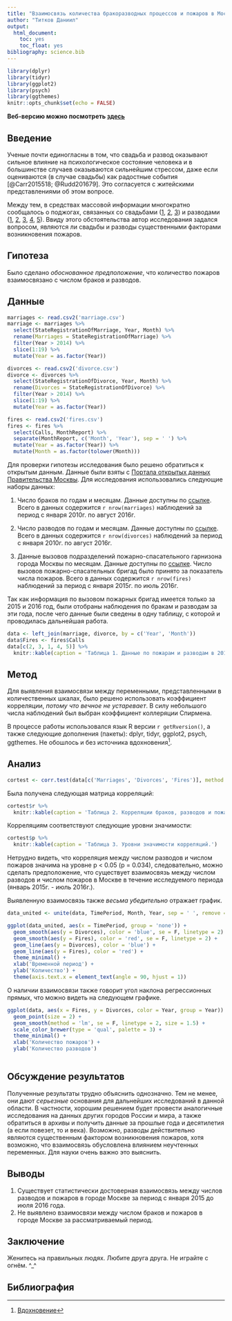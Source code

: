 ```yaml
---
title: "Взаимосвязь количества бракоразводных процессов и пожаров в Москве в 2015-2016 годах"
author: "Титков Даниил"
output: 
  html_document:
    toc: yes
    toc_float: yes
bibliography: science.bib
---
```


```r
library(dplyr)
library(tidyr)
library(ggplot2)
library(psych)
library(ggthemes)
knitr::opts_chunk$set(echo = FALSE)
```

__Веб-версию можно посмотреть  [здесь](https://danieltitkov.github.io/r-fun-things/Report/Fires-Divorce_Report_Output.html)__

## Введение

Ученые почти единогласны в том, что свадьба и развод оказывают сильное влияние на психологическое состояние человека и в большинстве случаев оказываются сильнейшим стрессом, даже если оцениваются (в случае свадьбы) как радостные события [@Carr2015518; @Rudd201679]. Это согласуется с житейскими представлениями об этом вопросе. 

Между тем, в средствах массовой информации многократно сообщалось о поджогах, связанных со свадьбами ([1](https://russia.tv/video/show/brand_id/5169/episode_id/1053399/video_id/1042726/), [2](http://www.vesti.ru/doc.html?id=1901157&cid=520), [3](http://obozrevatel.com/family/v-britanii-zhenih-podzheg-drevnij-zamok-vo-vremya-svadbyi.htm)) и разводами ([1](http://www.e1.ru/news/spool/news_id-449260.html), [2](http://skoronovosti.ru/nnovgorod/2016/09/01/247046-nizhegorodets-podzheg-mashinu-zheny-za-zhelanie-razvestis.html), [3](http://petrowsk64.ru/posle-razvoda-zhitel-petrovska-podzheg-dom-byivshey-zhenyi.html), [4](http://www.mk.ru/incident/2015/05/19/podrostok-podzheg-kvartiru-chtoby-otomstit-novomu-otcu-za-razvod-roditeley.html), [5](http://v-kurse-voronezh.ru/proishestvia/21357)). Ввиду этого обстоятельства автор исследования задался вопросом, являются ли свадьбы и разводы существенными факторами возникновения пожаров. 

## Гипотеза

Было сделано _обоснованное предположение_, что количество пожаров взаимосвязано с числом браков и разводов. 

## Данные

```r

marriages <- read.csv2('marriage.csv')
marriage <- marriages %>% 
  select(StateRegistrationOfMarriage, Year, Month) %>% 
  rename(Marriages = StateRegistrationOfMarriage) %>% 
  filter(Year > 2014) %>% 
  slice(1:19) %>% 
  mutate(Year = as.factor(Year))

divorces <- read.csv2('divorce.csv')
divorce <- divorces %>% 
  select(StateRegistrationOfDivorce, Year, Month) %>% 
  rename(Divorces = StateRegistrationOfDivorce) %>% 
  filter(Year > 2014) %>% 
  slice(1:19) %>% 
  mutate(Year = as.factor(Year))

fires <- read.csv2('fires.csv')
fires <- fires %>% 
  select(Calls, MonthReport) %>% 
  separate(MonthReport, c('Month', 'Year'), sep = ' ') %>% 
  mutate(Year = as.factor(Year)) %>% 
  mutate(Month = as.factor(tolower(Month))) 

```


Для проверки гипотезы исследования было решено обратиться к открытым данным. Данные были взяты с [Портала открытых данных Правительства Москвы](http://data.mos.ru/). Для исследования использовались следующие наборы данных:

1. Число браков по годам и месяцам. Данные доступны по [ссылке]( <http://data.mos.ru/opendata/7704111479-chislo-brakov-po-godam>). Всего в данных содержится `r nrow(marriages)`  наблюдений за период с января 2010г. по август 2016г.

2. Число разводов по годам и месяцам. Данные доступны по [ссылке]( <http://data.mos.ru/opendata/7704111479-chislo-razvodov-po-godam>). Всего в данных содержится `r nrow(divorces)`  наблюдений за период с января 2010г. по август 2016г.

3. Данные вызовов подразделений пожарно-спасательного гарнизона города Москвы по месяцам. Данные доступны по [ссылке]( <http://data.mos.ru/opendata/7710474791-dannye-vyzovov-pojarnoy-slujby-po-mesyatsam>). Число вызовов пожарно-спасательных бригад было принято за показатель числа пожаров. Всего в данных содержится `r nrow(fires)`  наблюдений за период с января 2015г. по июль 2016г.

Так как информация по вызовом пожарных бригад имеется только за 2015 и 2016 год, были отобраны наблюдения по бракам и разводам за эти года, после чего данные были сведены в одну таблицу, с которой и проводилась дальнейшая работа. 

```r
data <- left_join(marriage, divorce, by = c('Year', 'Month'))
data$Fires <- fires$Calls
data[c(2, 3, 1, 4, 5)] %>% 
  knitr::kable(caption = 'Таблица 1. Данные по пожарам и разводам в 2015-2016 годах') # отображение колонок в логичном порядке

```


## Метод

Для выявления взаимосвязи между переменными, представленными в количественных шкалах, было решено использовать коэффициент корреляции, _потому что вечное не устаревает_. В силу небольшого числа наблюдений был выбран коэффициент коллеряции Спирмена. 

В процессе работы использовался язык R версии `r getRversion()`, а также следующие дополнения (пакеты): dplyr, tidyr, ggplot2, psych, ggthemes. Не обошлось и без источника вдохновения[^1]. 

[^1]: [Вдохновение](http://www.tylervigen.com/spurious-correlations)

## Анализ

```r
cortest <- corr.test(data[c('Marriages', 'Divorces', 'Fires')], method = 'spearman', adjust = 'none') # тест из пакета psych

```

Была получена следующая матрица корреляций:
```r
cortest$r %>% 
  knitr::kable(caption = 'Таблица 2. Корреляции браков, разводов и пожаров.')
```
 
Корреляциям соответствуют следующие уровни значимости:

```r
cortest$p %>% 
  knitr::kable(caption = 'Таблица 3. Уровни значимости корреляций.')

```

Нетрудно видеть, что корреляция между числом разводов и числом пожаров значима на уровне p < 0.05 (p = 0.034), следовательно, можно сделать предположение, что существует взаимосвязь между числом разводов и числом пожаров в Москве в течение исследуемого периода (январь 2015г. - июль 2016г.). 

Выявленную взаимосвязь также _весьма убедительно_ отражает график.

```r
data_united <- unite(data, TimePeriod, Month, Year, sep = ' ', remove = TRUE)

ggplot(data_united, aes(x = TimePeriod, group = 'none')) +
  geom_smooth(aes(y = Divorces), color = 'blue', se = F, linetype = 2) +
  geom_smooth(aes(y = Fires), color = 'red', se = F, linetype = 2) +
  geom_line(aes(y = Divorces), color = 'blue') +
  geom_line(aes(y = Fires), color = 'red') +
  theme_minimal() + 
  xlab('Временной период') +
  ylab('Количество') +
  theme(axis.text.x = element_text(angle = 90, hjust = 1))
```

О наличии взаимосвязи также говорит угол наклона регрессионных прямых, что можно видеть на следующем графике. 

```r
ggplot(data, aes(x = Fires, y = Divorces, color = Year, group = Year)) +
  geom_point(size = 2) + 
  geom_smooth(method = 'lm', se = F, linetype = 2, size = 1.5) + 
  scale_color_brewer(type = 'qual', palette = 3) +
  theme_minimal() +
  xlab('Количество пожаров') + 
  ylab('Количество разводов')
  

```


## Обсуждение результатов

Полученные результаты трудно объяснить однозначно. Тем не менее, они дают _серьезные_ основания для дальнейших исследований в данной области. В частности, хорошим решением будет провести аналогичные исследования на данных других городов России и мира, а также обратиться в архивы и получить данные за прошлые года и десятилетия (а если повезет, то и века). Возможно, разводы действительно являются существенным фактором возникновения пожаров, хотя возможно, что взаимосвязь обусловлена влиянием неучтенных переменных. Для науки очень важно это выяснить. 

## Выводы

1. Существует статистически достоверная взаимосвязь между числов разводов и пожаров в городе Москве за период с января 2015 до июля 2016 года. 
2. Не выявлено взаимосвязи между числом браков и пожаров в городе Москве за рассматриваемый период. 

## Заключение

Женитесь на правильных людях. Любите друга друга. Не играйте с огнём. ^_^

## Библиография

